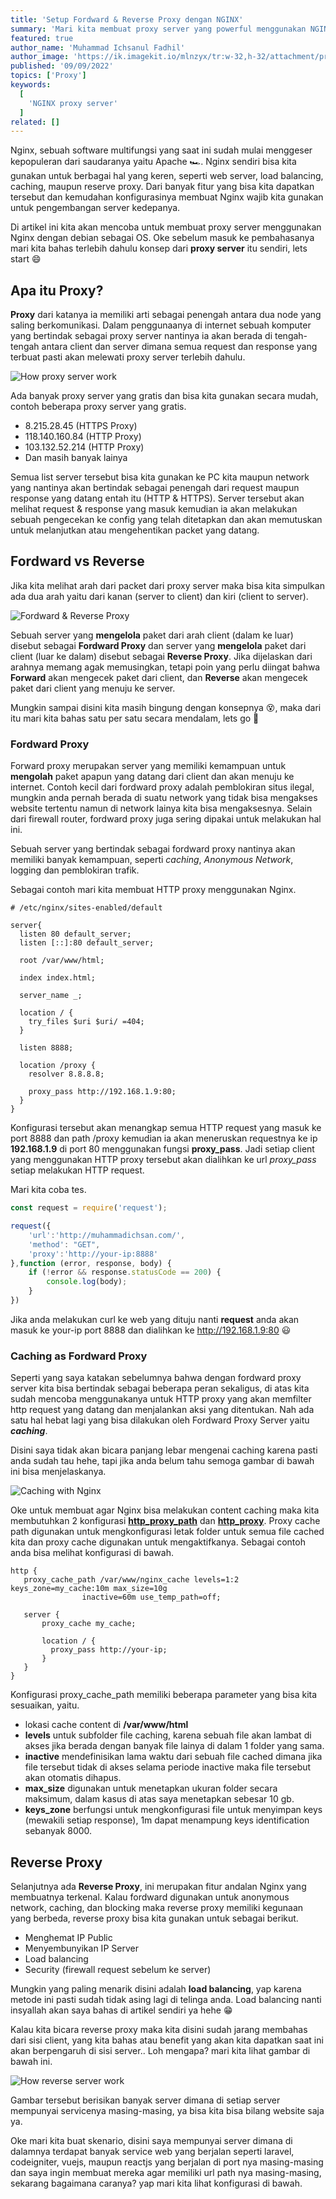 ---
title: 'Setup Fordward & Reverse Proxy dengan NGINX'
summary: 'Mari kita membuat proxy server yang powerful menggunakan NGINX'
featured: true
author_name: 'Muhammad Ichsanul Fadhil'
author_image: 'https://ik.imagekit.io/mlnzyx/tr:w-32,h-32/attachment/profile.webp'
published: '09/09/2022'
topics: ['Proxy']
keywords:
  [
    'NGINX proxy server'
  ]
related: []
---

Nginx, sebuah software multifungsi yang saat ini sudah mulai menggeser kepopuleran dari saudaranya yaitu Apache 🏎️. Nginx sendiri bisa kita gunakan untuk berbagai hal yang keren, seperti web server, load balancing, caching, maupun reserve proxy. Dari banyak fitur yang bisa kita dapatkan tersebut dan kemudahan konfigurasinya membuat Nginx wajib kita gunakan untuk pengembangan server kedepanya.

Di artikel ini kita akan mencoba untuk membuat proxy server menggunakan Nginx dengan debian sebagai OS. Oke sebelum masuk ke pembahasanya mari kita bahas terlebih dahulu konsep dari **proxy server** itu sendiri, lets start 😄 

## Apa itu Proxy?

**Proxy** dari katanya ia memiliki arti sebagai penengah antara dua node yang saling berkomunikasi. Dalam penggunaanya di internet sebuah komputer yang bertindak sebagai proxy server nantinya ia akan berada di tengah-tengah antara client dan server dimana semua request dan response yang terbuat pasti akan melewati proxy server terlebih dahulu.

![How proxy server work](https://ik.imagekit.io/uvma3bkbp/Capture_dX9SK8il0.PNG?ik-sdk-version=javascript-1.4.3&updatedAt=1662696592348 'https://www.baeldung.com/nginx-forward-proxy')

Ada banyak proxy server yang gratis dan bisa kita gunakan secara mudah, contoh beberapa proxy server yang gratis.

* 8.215.28.45 (HTTPS Proxy)
* 118.140.160.84 (HTTP Proxy)
* 103.132.52.214 (HTTP Proxy)
* Dan masih banyak lainya

Semua list server tersebut bisa kita gunakan ke PC kita maupun network yang nantinya akan bertindak sebagai penengah dari request maupun response yang datang entah itu (HTTP & HTTPS). Server tersebut akan melihat request & response yang masuk kemudian ia akan melakukan sebuah pengecekan ke config yang telah ditetapkan dan akan memutuskan untuk melanjutkan atau mengehentikan packet yang datang.

## Fordward vs Reverse

Jika kita melihat arah dari packet dari proxy server maka bisa kita simpulkan ada dua arah yaitu dari kanan (server to client) dan kiri (client to server).

![Fordward & Reverse Proxy](https://ik.imagekit.io/uvma3bkbp/New_Project_ZdzmAxg8g.png?ik-sdk-version=javascript-1.4.3&updatedAt=1662723389850 'Fordward & Reverse Proxy')

Sebuah server yang **mengelola** paket dari arah client (dalam ke luar) disebut sebagai **Fordward Proxy** dan server yang **mengelola** paket dari client (luar ke dalam) disebut sebagai **Reverse Proxy**. Jika dijelaskan dari arahnya memang agak memusingkan, tetapi poin yang perlu diingat bahwa **Forward** akan mengecek paket dari client, dan **Reverse** akan mengecek paket dari client yang menuju ke server.

Mungkin sampai disini kita masih bingung dengan konsepnya 😵, maka dari itu mari kita bahas satu per satu secara mendalam, lets go 🚀

### Fordward Proxy

Forward proxy merupakan server yang memiliki kemampuan untuk **mengolah** paket apapun yang datang dari client dan akan menuju ke internet. Contoh kecil dari fordward proxy adalah pemblokiran situs ilegal, mungkin anda pernah berada di suatu network yang tidak bisa mengakses website tertentu namun di network lainya kita bisa mengaksesnya. Selain dari firewall router, fordward proxy juga sering dipakai untuk melakukan hal ini.

Sebuah server yang bertindak sebagai fordward proxy nantinya akan memiliki banyak kemampuan, seperti *caching*, *Anonymous Network*, logging dan pemblokiran trafik.

Sebagai contoh mari kita membuat HTTP proxy menggunakan Nginx.

```NGINX
# /etc/nginx/sites-enabled/default

server{
  listen 80 default_server;
  listen [::]:80 default_server;

  root /var/www/html;

  index index.html;

  server_name _;

  location / {
    try_files $uri $uri/ =404;
  }

  listen 8888;

  location /proxy {
    resolver 8.8.8.8;

    proxy_pass http://192.168.1.9:80;
  }
}
```

Konfigurasi tersebut akan menangkap semua HTTP request yang masuk ke port 8888 dan path /proxy kemudian ia akan meneruskan requestnya ke ip **192.168.1.9** di port 80 menggunakan fungsi **proxy_pass**. Jadi setiap client yang menggunakan HTTP proxy tersebut akan dialihkan ke url *proxy_pass* setiap melakukan HTTP request.

Mari kita coba tes.

```js
const request = require('request');

request({
    'url':'http://muhammadichsan.com/',
    'method': "GET",
    'proxy':'http://your-ip:8888'
},function (error, response, body) {
    if (!error && response.statusCode == 200) {
        console.log(body);
    }
})
```

Jika anda melakukan curl ke web yang dituju nanti **request** anda akan masuk ke your-ip port 8888 dan dialihkan ke http://192.168.1.9:80 😃

### Caching as Fordward Proxy

Seperti yang saya katakan sebelumnya bahwa dengan fordward proxy server kita bisa bertindak sebagai beberapa peran sekaligus, di atas kita sudah mencoba menggunakanya untuk HTTP proxy yang akan memfilter http request yang datang dan menjalankan aksi yang ditentukan. Nah ada satu hal hebat lagi yang bisa dilakukan oleh Fordward Proxy Server yaitu ***caching***.

Disini saya tidak akan bicara panjang lebar mengenai caching karena pasti anda sudah tau hehe, tapi jika anda belum tahu semoga gambar di bawah ini bisa menjelaskanya.

![Caching with Nginx](https://ik.imagekit.io/uvma3bkbp/New_Project_1__dvOyxXBZA.png?ik-sdk-version=javascript-1.4.3&updatedAt=1662815118277
 'Caching with Nginx')

Oke untuk membuat agar Nginx bisa melakukan content caching maka kita membutuhkan 2 konfigurasi  [**http_proxy_path**](https://nginx.org/en/docs/http/ngx_http_proxy_module.html?&_ga=2.187456161.865798833.1662954449-150084167.1662954449#proxy_cache_path) dan  [**http_proxy**](https://nginx.org/en/docs/http/ngx_http_proxy_module.html?&_ga=2.157528499.865798833.1662954449-150084167.1662954449#proxy_cache). Proxy cache path digunakan untuk mengkonfigurasi letak folder untuk semua file cached kita dan proxy cache digunakan untuk mengaktifkanya. Sebagai contoh anda bisa melihat konfigurasi di bawah.

 ```NGINX
http {
    proxy_cache_path /var/www/nginx_cache levels=1:2 keys_zone=my_cache:10m max_size=10g 
                 inactive=60m use_temp_path=off;

    server {
        proxy_cache my_cache;

        location / {
          proxy_pass http://your-ip;
        }
    }
}
 ```

Konfigurasi proxy_cache_path memiliki beberapa parameter yang bisa kita sesuaikan, yaitu.

* lokasi cache content di **/var/www/html**
* **levels** untuk subfolder file caching, karena sebuah file akan lambat di akses jika berada dengan banyak file lainya di dalam 1 folder yang sama. 
* **inactive** mendefinisikan lama waktu dari sebuah file cached dimana jika file tersebut tidak di akses selama periode inactive maka file tersebut akan otomatis dihapus.
* **max_size** digunakan untuk menetapkan ukuran folder secara maksimum, dalam kasus di atas saya menetapkan sebesar 10 gb.
* **keys_zone** berfungsi untuk mengkonfigurasi file untuk menyimpan keys (mewakili setiap response), 1m dapat menampung keys identification sebanyak 8000.

## Reverse Proxy

Selanjutnya ada **Reverse Proxy**, ini merupakan fitur andalan Nginx yang membuatnya terkenal. Kalau fordward digunakan untuk anonymous network, caching, dan blocking maka reverse proxy memiliki kegunaan yang berbeda, reverse proxy bisa kita gunakan untuk sebagai berikut.

* Menghemat IP Public
* Menyembunyikan IP Server
* Load balancing
* Security (firewall request sebelum ke server)

Mungkin yang paling menarik disini adalah **load balancing**, yap karena metode ini pasti sudah tidak asing lagi di telinga anda. Load balancing nanti insyallah akan saya bahas di artikel sendiri ya hehe 😁

Kalau kita bicara reverse proxy maka kita disini sudah jarang membahas dari sisi client, yang kita bahas atau benefit yang akan kita dapatkan saat ini akan berpengaruh di sisi server.. Loh mengapa? mari kita lihat gambar di bawah ini.

![How reverse server work](https://ik.imagekit.io/uvma3bkbp/1_Gm_q3hi9cBRFeGA1NoxowQ_sF2BJsIsT.png?ik-sdk-version=javascript-1.4.3&updatedAt=1663041852936 'https://medium.com/globant/understanding-nginx-as-a-reverse-proxy-564f76e856b2')

Gambar tersebut berisikan banyak server dimana di setiap server mempunyai servicenya masing-masing, ya bisa kita bisa bilang website saja ya. 

Oke mari kita buat skenario, disini saya mempunyai server dimana di dalamnya terdapat banyak service web yang berjalan seperti laravel, codeigniter, vuejs, maupun reactjs yang berjalan di port nya masing-masing dan saya ingin membuat mereka agar memiliki url path nya masing-masing, sekarang bagaimana caranya? yap mari kita lihat konfigurasi di bawah.





